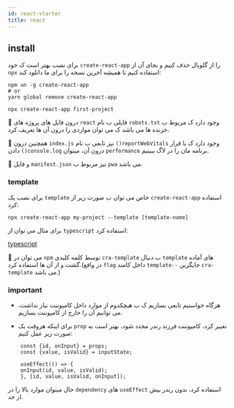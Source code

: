 ```yaml
---
id: react-starter
title: react
---
```

## install
برای نصب بهتر است ک خود `create-react-app` را از گلوبال حذف کنیم و بجای آن از `npx` استفاده کنیم تا همیشه آخرین نسخه را برای ما دانلود کند:
```shell
npm un -g create-react-app
# or
yarn global remove create-react-app
```
```shell
npx create-react-app first-project
```
🎉 درون فایل های پروژه های `react` فایلی ب نام `robots.txt` وجود دارد ک مربوط ب خزنده ها می باشد ک می توان مواردی را درون آن ها تعریف کرد.

🎉 همچنین درون `index.js` نیز تابعی ب نام `()reportWebVitals` وجود دارد ک با قرار دادن `()console.log` درون آن، میتوان `performance` برنامه مان را در لاگ ببینیم.

🎉 و فایل `manifest.json` نیز مربوط ب `pwa` می باشد.

### template
برای نصب یک `template` خاص می توان ب صورت زیر از `create-react-app` استفاده کرد:
```shell
npx create-react-app my-project --template [template-name]
```
برای مثال می توان از `typescript` استفاده کرد:

[typescript](/my-documents/docs/Experiences/react/tsx/ts-in-react)

🎉 می توان در `npm` توسط کلمه کلیدی `cra-template` ب دنبال `template` های آماده گشت و از آن ها استفاده کرد.(در واقع `flag` داخل کامند `template--` جایگزین `cra-template` می باشد.)

### important
- هرگاه خواستیم تابعی بسازیم ک ب هیچکدوم از موارد داخل کامپوننت نیاز نداشت، می توانیم آن را خارج از کامپوننت بسازیم.

- برای اینکه هروقت یک `prop` تغییر کرد، کامپوننت فرزند رندر مجدد شود، بهتر است به صورت زیر عمل کنیم:
```tsx
    const {id, onInput} = props;
    const {value, isValid} = inputState;

    useEffect(() => {
    onInput(id, value, isValid);
    }, [id, value, isValid, onInput]);
```
حال میتوان موارد بالا را در `dependency` های `useEffect` استفاده کرد، بدون رندر بیش از حد.
